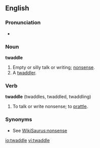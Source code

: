 ==English==
===Pronunciation===
*{{audio|en-us-twaddle.ogg|Audio (US)}}

===Noun===
'''twaddle'''
#Empty or silly talk or writing; [[nonsense]].
#A [[twaddler]].

===Verb===
'''twaddle''' (twaddles, twaddled, twaddling)
#To talk or write nonsense; to [[prattle]].

===Synonyms===
*See [[WikiSaurus:nonsense]]

[[io:twaddle]]
[[vi:twaddle]]